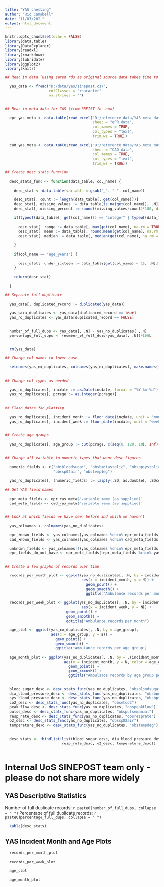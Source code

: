 ```yaml
---
title: "YAS checking"
author: "Ric Campbell"
date: "11/03/2021"
output: html_document
---
```


```r
knitr::opts_chunk$set(echo = FALSE)
library(data.table)
library(DataExplorer)
library(readxl)
library(rmarkdown)
library(lubridate)
library(ggplot2)
library(knitr)
```


```r

## Read in data (using saved rds as original source data takes time to load due to high compression)

  yas_data <- fread("D:/data/yas/sinepost.csv",
                    colClasses = "character",
                    na.strings = "")

  
## Read in meta data for YAS (from PREIST for now)
  
  epr_yas_meta <- data.table(read_excel("D:/reference_data/YAS meta data.xlsx",
                                        sheet = "ePR data",
                                        col_names = TRUE,
                                        col_types = "text",
                                        trim_ws = TRUE))
  
  cad_yas_meta <- data.table(read_excel("D:/reference_data/YAS meta data.xlsx",
                                        sheet = "CAD data",
                                        col_names = TRUE,
                                        col_types = "text",
                                        trim_ws = TRUE))
```
  
  
```r

## Create desc stats function
  
  desc_stats_func <- function(data_table, col_name) {
    
    desc_stat <- data.table(variable = gsub("_", " ", col_name))
    
    desc_stat[, count := length(data_table[, get(col_name)])]
    desc_stat[, missing_values := data_table[is.na(get(col_name)), .N]]
    desc_stat[, missing_percent := round((missing_values/count)*100, digits = 2)]
    
    if(typeof(data_table[, get(col_name)]) == "integer" | typeof(data_table[, get(col_name)]) == "double")  {
      
      desc_stat[, range := data_table[, max(get(col_name), na.rm = TRUE)] - data_table[, min(get(col_name), na.rm = TRUE)]]
      desc_stat[, mean := data_table[, round(mean(get(col_name), na.rm = TRUE), digits = 2)]]
      desc_stat[, median := data_table[, median(get(col_name), na.rm = TRUE)]]
      
    }
    
    if(col_name == "age_years") {
      
      desc_stat[, under_sixteen := data_table[get(col_name) < 16, .N]]
    }
    
    return(desc_stat)
    
  }

```


```r

## Separate full duplicate
  
  yas_data[, duplicated_record := duplicated(yas_data)]
  
  yas_data_duplicates <- yas_data[duplicated_record == TRUE]
  yas_no_duplicates <- yas_data[duplicated_record == FALSE]

  
  number_of_full_dups <- yas_data[, .N] - yas_no_duplicates[ ,.N]
  percentage_full_dups <- (number_of_full_dups/yas_data[, .N])*100L
  

  rm(yas_data) 
```


```r

## Change col names to lower case
  
  setnames(yas_no_duplicates, colnames(yas_no_duplicates), make.names(tolower(colnames(yas_no_duplicates))))
  
  
## Change col types as needed
  
  yas_no_duplicates[, incdate := as.Date(incdate, format = "%Y-%m-%d")]
  yas_no_duplicates[, pcrage := as.integer(pcrage)]
  
  
## Floor dates for plotting
  
  yas_no_duplicates[, incident_month := floor_date(incdate, unit = "month")]
  yas_no_duplicates[, incident_week := floor_date(incdate, unit = "week")]
  
  
## Create age groups
  
  yas_no_duplicates[, age_group := cut(pcrage, c(seq(0, 120, 10), Inf), include.lowest = TRUE)]
  
   
## Change all variable to numeric types that want desc figures
  
  numeric_fields <- c("obsbloodsugar", "obsbpdiastolic", "obsbpsystolic", "obsetco2", "obspeakflow", "obspulsemanual", "obsresprate",
                      "obssp02air", "obstempdeg")
  
  yas_no_duplicates[, (numeric_fields) := lapply(.SD, as.double), .SDcols =  numeric_fields]

```  

  
```r
  
## Get YAS field names
  
  epr_meta_fields <- epr_yas_meta$'variable name (as supplied)'
  cad_meta_fields <- cad_yas_meta$'variable name (as supplied)'

  
## Look at which fields we have seen before and which we haven't
  
  yas_colnames <- colnames(yas_no_duplicates)
  
  epr_known_fields <- yas_colnames[yas_colnames %chin% epr_meta_fields]
  cad_known_fields <- yas_colnames[yas_colnames %chin% cad_meta_fields]
  
  unknown_fields <- yas_colnames[!(yas_colnames %chin% epr_meta_fields | yas_colnames %chin% cad_meta_fields)]
  epr_fields_do_not_have <- epr_meta_fields[!epr_meta_fields %chin% yas_colnames]
  

```
  

``` r
## Create a few graphs of records over time

  records_per_month_plot <- ggplot(yas_no_duplicates[, .N, by = incident_month],
                                   aes(x = incident_month, y = N)) +
                                     geom_point() + 
                                     geom_smooth() + 
                                     ggtitle("Ambulance records per month")
  
  records_per_week_plot <- ggplot(yas_no_duplicates[, .N, by = incident_week],
                                   aes(x = incident_week, y = N)) +
                            geom_point() + 
                            geom_smooth() + 
                            ggtitle("Ambulance records per month")
  
  age_plot <- ggplot(yas_no_duplicates[, .N, by = age_group],
                     aes(x = age_group, y = N)) +
                       geom_point() + 
                       geom_smooth() + 
                       ggtitle("Ambulance records per age group")
  
  age_month_plot <- ggplot(yas_no_duplicates[, .N, by = .(incident_month, age_group)],
                           aes(x = incident_month, y = N, color = age_group)) +
                             geom_point() + 
                             geom_smooth() + 
                             ggtitle("Ambulance records by age group per month")
  
```  

   
```r

  blood_sugar_desc <- desc_stats_func(yas_no_duplicates, "obsbloodsugar")
  dia_blood_pressure_desc <- desc_stats_func(yas_no_duplicates, "obsbpdiastolic")
  sys_blood_pressure_desc <- desc_stats_func(yas_no_duplicates, "obsbpsystolic")
  co2_desc <- desc_stats_func(yas_no_duplicates, "obsetco2")
  peak_flow_desc <- desc_stats_func(yas_no_duplicates, "obspeakflow")
  pulse_desc <- desc_stats_func(yas_no_duplicates, "obspulsemanual")
  resp_rate_desc <- desc_stats_func(yas_no_duplicates, "obsresprate")
  o2_desc <- desc_stats_func(yas_no_duplicates, "obssp02air")
  temperature_desc <- desc_stats_func(yas_no_duplicates, "obstempdeg")

  
  desc_stats <- rbindlist(list(blood_sugar_desc, dia_blood_pressure_desc, sys_blood_pressure_desc, co2_desc, peak_flow_desc, pulse_desc,
                          resp_rate_desc, o2_desc, temperature_desc))
  
```
  
# Internal UoS SINEPOST team only - please do not share more widely


## YAS Descriptive Statistics

  Number of full duplicate records: `r paste0(number_of_full_dups, collapse = " ")` 
  Percentage of full duplicate records: `r paste0(percentage_full_dups, collapse = " ")` 

```r

  kable(desc_stats)

```
  
  
## YAS Incident Month and Age Plots
```r

  records_per_month_plot
    
  records_per_week_plot

  age_plot
  
  age_month_plot
```
